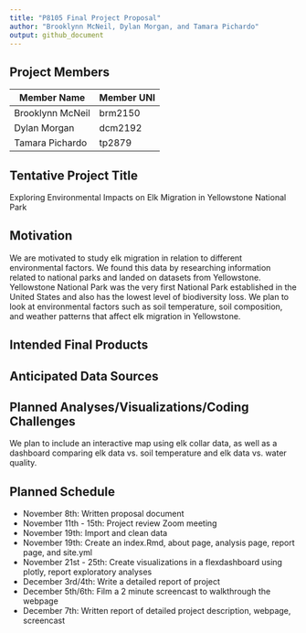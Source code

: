 ```yaml
---
title: "P8105 Final Project Proposal"
author: "Brooklynn McNeil, Dylan Morgan, and Tamara Pichardo"
output: github_document
---
```

## Project Members

| Member Name      | Member UNI |
|------------------|------------|
| Brooklynn McNeil | brm2150    |
| Dylan Morgan     | dcm2192    |
| Tamara Pichardo  | tp2879     |

## Tentative Project Title
Exploring Environmental Impacts on Elk Migration in Yellowstone National Park

## Motivation

We are motivated to study elk migration in relation to different environmental factors. We found this data by researching information related to national parks and landed on datasets from Yellowstone. Yellowstone National Park was the very first National Park established in the United States and also has the lowest level of biodiversity loss. We plan to look at environmental factors such as soil temperature, soil composition, and weather patterns that affect elk migration in Yellowstone.

## Intended Final Products


## Anticipated Data Sources


## Planned Analyses/Visualizations/Coding Challenges
We plan to include an interactive map using elk collar data, as well as a dashboard comparing elk data vs. soil temperature and elk data vs. water quality. 

## Planned Schedule
- November 8th: Written proposal document
- November 11th - 15th: Project review Zoom meeting
- November 19th: Import and clean data 
- November 19th: Create an index.Rmd, about page, analysis page, report page, and site.yml
- November 21st - 25th: Create visualizations in a flexdashboard using plotly, report exploratory analyses
- December 3rd/4th: Write a detailed report of project
- December 5th/6th: Film a 2 minute screencast to walkthrough the webpage
- December 7th: Written report of detailed project description, webpage, screencast




